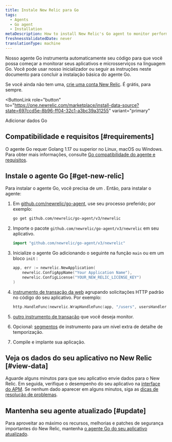 ```yaml
---
title: Instale New Relic para Go
tags:
  - Agents
  - Go agent
  - Installation
metaDescription: How to install New Relic's Go agent to monitor performance of your Go language applications and microservices.
freshnessValidatedDate: never
translationType: machine
---
```


Nosso agente Go instrumenta automaticamente seu código para que você possa começar a monitorar seus aplicativos e microsserviços na linguagem Go. Você pode usar nosso inicializador ou seguir as instruções neste documento para concluir a instalação básica do agente Go.

Se você ainda não tem uma, [crie uma conta New Relic](https://newrelic.com/signup). É grátis, para sempre.

<ButtonLink
  role="button"
  to="https://one.newrelic.com/marketplace/install-data-source?state=697ccd5e-8b96-ff04-32c1-a3bc39a31255"
  variant="primary"
>
  Adicionar dados Go
</ButtonLink>

## Compatibilidade e requisitos [#requirements]

O agente Go requer Golang 1.17 ou superior no Linux, macOS ou Windows. Para obter mais informações, consulte [Go compatibilidade do agente e requisitos](/docs/agents/go-agent/get-started/go-agent-compatibility-requirements).

## Instale o agente Go [#get-new-relic]

Para instalar o agente Go, você precisa de um <InlinePopover type="licenseKey"/>. Então, para instalar o agente:

1. Em [github.com/newrelic/go-agent](https://github.com/newrelic/go-agent), use seu processo preferido; por exemplo:

   ```bash
   go get github.com/newrelic/go-agent/v3/newrelic
   ```

2. Importe o pacote `github.com/newrelic/go-agent/v3/newrelic` em seu aplicativo.

   ```go
   import "github.com/newrelic/go-agent/v3/newrelic"
   ```

3. Inicialize o agente Go adicionando o seguinte na função `main` ou em um bloco `init` :

   ```go
   app, err := newrelic.NewApplication(
       newrelic.ConfigAppName("Your Application Name"),
       newrelic.ConfigLicense("YOUR_NEW_RELIC_LICENSE_KEY")
   )
   ```

4. [instrumento de transação da web](/docs/agents/go-agent/get-started/instrument-go-transactions#http-handler-txns) agrupando solicitações HTTP padrão no código do seu aplicativo. Por exemplo:

   ```go
   http.HandleFunc(newrelic.WrapHandleFunc(app, "/users", usersHandler))
   ```

5. [outro instrumento de transação](/docs/agents/go-agent/get-started/instrument-go-transactions) que você deseja monitor.

6. Opcional: [segmentos](/docs/agents/go-agent/get-started/instrument-go-segments) de instrumento para um nível extra de detalhe de temporização.

7. Compile e implante sua aplicação.

## Veja os dados do seu aplicativo no New Relic [#view-data]

Aguarde alguns minutos para que seu aplicativo envie dados para o New Relic. Em seguida, verifique o desempenho do seu aplicativo na [interface do APM](/docs/apm/applications-menu/monitoring/apm-overview-page). Se nenhum dado aparecer em alguns minutos, siga as [dicas de resolução de problemas](/docs/agents/go-agent/troubleshooting/no-data-appears-go).

<InstallFeedback/>

## Mantenha seu agente atualizado [#update]

Para aproveitar ao máximo os recursos, melhorias e patches de segurança importantes do New Relic, mantenha [o agente Go do seu aplicativo atualizado](/docs/agents/go-agent/installation/update-go-agent).
